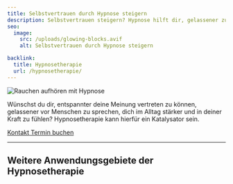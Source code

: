 ```yaml
---
title: Selbstvertrauen durch Hypnose steigern
description: Selbstvertrauen steigern? Hypnose hilft dir, gelassener zu sprechen und dich stärker zu fühlen. Erlebe, wie Hypnose dein Selbstbewusstsein im Alltag stärkt.
seo:
  image:
    src: /uploads/glowing-blocks.avif
    alt: Selbstvertrauen durch Hypnose steigern

backlink:
  title: Hypnosetherapie
  url: /hypnosetherapie/
---
```



<div class="relative">

<img class="w-full h-64 object-cover object-center sm:h-96" src="/uploads/glowing-blocks.avif" alt="Rauchen aufhören mit Hypnose" />

<p>
  Wünschst du dir, entspannter deine Meinung vertreten zu können, gelassener vor Menschen zu sprechen, dich im Alltag stärker und in deiner Kraft zu fühlen?
  Hypnosetherapie kann hierfür ein Katalysator sein.
</p>

</div>

<div class="flex gap-4">
  <a data-umami-event="Home – Button Kontakt" href="/kontakt/" class="inline-flex items-center justify-center px-6 py-3 text-base leading-tight font-bold text-red-600 bg-transparent border border-red-600 rounded-full transition hover:bg-red-500 hover:text-red-50 no-underline" onclick="document.app.emitEvent('mouseDown', 'trigger-to-5');"> 
    <span class="">Kontakt</span>
  </a>
  <a
  data-umami-event="Open Calendly"
  href="https://calendly.com/bern-hypnose"
  target="_blank"
  class="inline-flex no-prose items-center justify-center px-6 py-3 text-base leading-tight font-bold text-red-50 bg-red-500 border border-red-600 rounded-full transition hover:bg-red-500 hover:text-red-50 no-underline"
>
  <span>Termin buchen</span>
</a>

</div>

<hr class="border-gray-400" />
<h2 class="text-balance">Weitere Anwendungsgebiete der Hypnosetherapie</h2>
<SubPagesHypnotherapy exclude="/hypnosetherapie/selbstvertrauen/" columns={3} />
